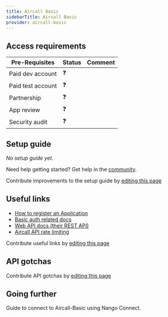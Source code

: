 ```yaml
---
title: Aircall Basic
sidebarTitle: Aircall Basic
provider: aircall-basic
---
```



<Overview />
<PreBuiltTooling />
<PreBuiltUseCases />

## Access requirements
| Pre-Requisites | Status | Comment|
| - | - | - |
| Paid dev account | ❓ |  |
| Paid test account | ❓ |  |
| Partnership | ❓ | |
| App review | ❓ |  |
| Security audit | ❓ | |


## Setup guide

_No setup guide yet._

<Tip>Need help getting started? Get help in the [community](https://nango.dev/slack).</Tip>

<Note>Contribute improvements to the setup guide by [editing this page](https://github.com/nangohq/nango/tree/master/docs-v2/integrations/all/aircall-basic.mdx)</Note>


## Useful links

-   [How to register an Application](https://aircall.io/partners/technology/)
-   [Basic auth related docs](https://developer.aircall.io/api-references/#basic-auth-aircall-customers)
-   [Web API docs (their REST API)](https://developer.aircall.io/api-references/)
-   [Aircall API rate limiting](https://developer.aircall.io/api-references/#rate-limiting)

<Note>Contribute useful links by [editing this page](https://github.com/nangohq/nango/tree/master/docs-v2/integrations/all/aircall-basic.mdx)</Note>

## API gotchas

<Note>Contribute API gotchas by [editing this page](https://github.com/nangohq/nango/tree/master/docs-v2/integrations/all/aircall-basic.mdx)</Note>

## Going further

<Card title="Connect to Aircall-Basic" icon="link" href="/integrations/all/aircall-basic/connect" horizontal>
  Guide to connect to Aircall-Basic using Nango Connect.
</Card>
